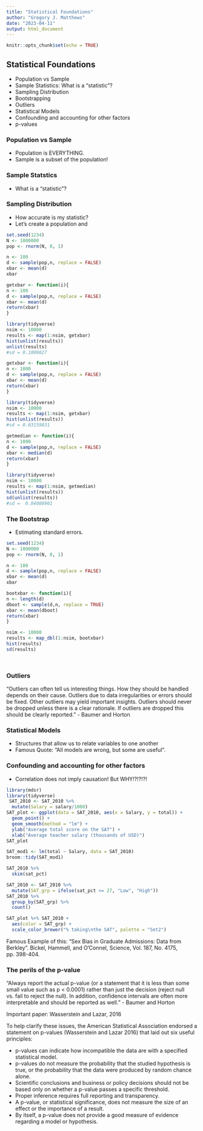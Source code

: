 ```yaml
---
title: "Statistical Foundations"
author: "Gregory J. Matthews"
date: "2023-04-11"
output: html_document
---
```


```r
knitr::opts_chunk$set(echo = TRUE)
```

## Statistical Foundations

 - Population vs Sample
 - Sample Statistics: What is a "statistic"?
 - Sampling Distribution
 - Bootstrapping
 - Outliers
 - Statistical Models
 - Confounding and accounting for other factors
 - p-values
 
### Population vs Sample 
 - Population is EVERYTHING. 
 - Sample is a subset of the population!

### Sample Statstics
  - What is a "statistic"?

### Sampling Distribution
  - How accurate is my statistic?  
  - Let's create a population and 
  
  
```r
set.seed(1234)
N <- 1000000
pop <- rnorm(N, 0, 1)

n <- 100
d <- sample(pop,n, replace = FALSE)
xbar <- mean(d)
xbar

getxbar <- function(i){
n <- 100
d <- sample(pop,n, replace = FALSE)
xbar <- mean(d)
return(xbar)
}

library(tidyverse)
nsim <- 10000
results <- map(1:nsim, getxbar)
hist(unlist(results))
unlist(results)
#sd = 0.1009027

getxbar <- function(i){
n <- 1000
d <- sample(pop,n, replace = FALSE)
xbar <- mean(d)
return(xbar)
}

library(tidyverse)
nsim <- 10000
results <- map(1:nsim, getxbar)
hist(unlist(results))
#sd = 0.03159831

getmedian <- function(i){
n <- 1000
d <- sample(pop,n, replace = FALSE)
xbar <- median(d)
return(xbar)
}

library(tidyverse)
nsim <- 10000
results <- map(1:nsim, getmedian)
hist(unlist(results))
sd(unlist(results))
#sd =  0.04008901


```
 
### The Bootstrap
 - Estimating standard errors.
 
 
```r
set.seed(1234)
N <- 1000000
pop <- rnorm(N, 0, 1)

n <- 100
d <- sample(pop,n, replace = FALSE)
xbar <- mean(d)
xbar

bootxbar <- function(i){
n <- length(d)
dboot <- sample(d,n, replace = TRUE)
xbar <- mean(dboot)
return(xbar)
}

nsim <- 10000
results <- map_dbl(1:nsim, bootxbar)
hist(results)
sd(results)




```

### Outliers
"Outliers can often tell us interesting things. How they should be handled depends on their cause. Outliers due to data irregularities or errors should be fixed. Other outliers may yield important insights. Outliers should never be dropped unless there is a clear rationale. If outliers are dropped this should be clearly reported." - Baumer and Horton

### Statistical Models
 - Structures that allow us to relate variables to one another
 - Famous Quote: "All models are wrong, but some are useful".  

### Confounding and accounting for other factors
 - Correlation does not imply causation! But WHY!?!?!?!
 
```r
library(mdsr)
library(tidyverse)
 SAT_2010 <- SAT_2010 %>%
  mutate(Salary = salary/1000)
SAT_plot <- ggplot(data = SAT_2010, aes(x = Salary, y = total)) + 
  geom_point() + 
  geom_smooth(method = "lm") + 
  ylab("Average total score on the SAT") + 
  xlab("Average teacher salary (thousands of USD)")
SAT_plot
```

```r
SAT_mod1 <- lm(total ~ Salary, data = SAT_2010)
broom::tidy(SAT_mod1)
```
```r
SAT_2010 %>%
  skim(sat_pct)
```


```r
SAT_2010 <- SAT_2010 %>%
  mutate(SAT_grp = ifelse(sat_pct <= 27, "Low", "High"))
SAT_2010 %>%
  group_by(SAT_grp) %>%
  count()
```

```r
SAT_plot %+% SAT_2010 + 
  aes(color = SAT_grp) + 
  scale_color_brewer("% taking\nthe SAT", palette = "Set2")
```

Famous Example of this: "Sex Bias in Graduate Admissions: Data from Berkley". Bickel, Hammell, and O'Connel, Science, Vol. 187, No. 4175, pp. 398-404.


### The perils of the p-value
"Always report the actual p-value (or a statement that it is less than some small value such as p < 0.0001) rather than just the decision (reject null vs. fail to reject the null). In addition, confidence intervals are often more interpretable and should be reported as well." - Baumer and Horton

Important paper: Wasserstein and Lazar, 2016

To help clarify these issues, the American Statistical Association endorsed a statement on p-values (Wasserstein and Lazar 2016) that laid out six useful principles:

- p-values can indicate how incompatible the data are with a specified statistical model.
- p-values do not measure the probability that the studied hypothesis is true, or the probability that the data were produced by random chance alone.
- Scientific conclusions and business or policy decisions should not be based only on whether a p-value passes a specific threshold.
- Proper inference requires full reporting and transparency.
- A p-value, or statistical significance, does not measure the size of an effect or the importance of a result.
- By itself, a p-value does not provide a good measure of evidence regarding a model or hypothesis.

